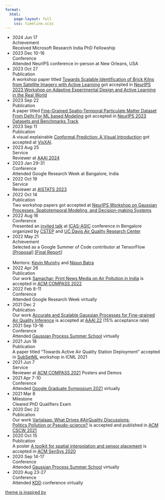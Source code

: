 ```yaml
---
format: 
  html:
    page-layout: full
    css: timeline.scss
---
```


<!-- Colors for different categories -->
<!-- Conference - #FBCA3E -->
<!-- Publication = #41516C -->
<!-- Achievement - #E24A68 -->
<!-- Service - #4CADAD -->
<!-- Milestone - #BBAC4B -->

<ul>
    <li style="--accent-color:#E24A68">
        <div class="date">2024 Jun 17</div>
        <div class="title">Achievement</div>
        <div class="descr">Received Microsoft Research India PhD Fellowship</a></div>
    </li>
    <li style="--accent-color:#FBCA3E">
        <div class="date">2023 Dec 10-16</div>
        <div class="title">Conference</div>
        <div class="descr">Attended NeurIPS conference in-person at New Orleans, USA</div>
    </li>
    <li style="--accent-color:#41516C">
        <div class="date">2023 Oct 27</div>
        <div class="title">Publication</div>
        <div class="descr">A workshop paper titled [Towards Scalable Identification of Brick Kilns from Satellite Imagery with Active Learning](https://openreview.net/forum?id=F6jSo0PIKy) got accepted in [NeurIPS 2023 Workshop on Adaptive Experimental Design and Active Learning in the Real World](https://realworldml.github.io/neurips2023/)</a></div>
    </li>
    <li style="--accent-color:#41516C">
        <div class="date">2023 Sep 22</div>
        <div class="title">Publication</div>
        <div class="descr">A paper titled [Fine-Grained Spatio-Temporal Particulate Matter Dataset From Delhi For ML based Modeling](https://proceedings.neurips.cc/paper_files/paper/2023/hash/ee799aff607fcf39c01df6391e96f92c-Abstract-Datasets_and_Benchmarks.html) got accepted in [NeurIPS 2023 Datasets and Benchmarks Track](https://neurips.cc/Conferences/2023/CallForDatasetsBenchmarks)</div>
    </li>
    <li style="--accent-color:#41516C">
        <div class="date">2023 Sep 11</div>
        <div class="title">Publication</div>
        <div class="descr">A visual explainable [Conformal Prediction: A Visual Introduction](https://conformal-prediction.streamlit.app/) got accepted at [VisXAI](https://visxai.io/2023).</div>
    </li>
    <li style="--accent-color:#4CADAD">
        <div class="date">2023 Aug 25</div>
        <div class="title">Service</div>
        <div class="descr">Reviewer at [AAAI 2024](https://aaai.org/aaai-conference/)</div>
    </li>
    <li style="--accent-color:#FBCA3E">
        <div class="date">2023 Jan 29-31</div>
        <div class="title">Conference</div>
        <div class="descr">Attended Google Research Week at Bangalore, India</div>
    </li>
    <li style="--accent-color:#4CADAD">
        <div class="date">2022 Oct 19</div>
        <div class="title">Service</div>
        <div class="descr">Reviewer at [AISTATS 2023](https://aistats.org/aistats2023/)</div>
    </li>
    <li style="--accent-color:#41516C">
        <div class="date">2022 Oct 14</div>
        <div class="title">Publication</div>
        <div class="descr">Two workshop papers got accepted at [NeurIPS Workshop on Gaussian Processes, Spatiotemporal Modeling, and Decision-making Systems](https://gp-seminar-series.github.io/neurips-2022/)</div>
    </li>
    <li style="--accent-color:#FBCA3E">
        <div class="date">2022 Aug 16</div>
        <div class="title">Conference</div>
        <div class="descr">Presented an [invited talk](https://www.youtube.com/watch?v=zAEOeIU0d78&t=6517s) at [ICAS-ASIC](https://cstep.in/event-details.php?id=2042) conference in Bengalore organized by [CSTEP](https://cstep.in/) and [UC Davis Air Quality Research Center](https://airquality.ucdavis.edu/)</div>
    </li>
    <li style="--accent-color:#E24A68">
        <div class="date">2022 May 21</div>
        <div class="title">Achievement</div>
        <div class="descr">Selected as a Google Summer of Code contributor at TensorFlow [[Proposal]](https://summerofcode.withgoogle.com/proposals/details/kDIlco6v) [[Final Report]](https://github.com/patel-zeel/gsoc22/blob/main/gsoc22.md) <br><br> Mentors: [Kevin Murphy](https://www.cs.ubc.ca/~murphyk/) and [Nipun Batra](https://nipunbatra.github.io/)</div>
    </li>
    <li style="--accent-color:#41516C">
        <div class="date">2022 Apr 26</div>
        <div class="title">Publication</div>
        <div class="descr">Our work [Samachar: Print News Media on Air Pollution in India](https://dl.acm.org/doi/abs/10.1145/3530190.3534812) is accepted in [ACM COMPASS 2022](https://compass.acm.org/)</div>
    </li>
    <li style="--accent-color:#FBCA3E">
        <div class="date">2022 Feb 8-11</div>
        <div class="title">Conference</div>
        <div class="descr">Attended Google Research Week virtually</div>
    </li>
    <li style="--accent-color:#41516C">
        <div class="date">2021 Dec 2</div>
        <div class="title">Publication</div>
        <div class="descr">Our work [Accurate and Scalable Gaussian Processes for Fine-grained Air Quality Inference](https://ojs.aaai.org/index.php/AAAI/article/view/21467) is accepted at [AAAI 22](https://aaai.org/aaai-conference/) (15% acceptance rate)</div>
    </li>
    <li style="--accent-color:#FBCA3E">
        <div class="date">2021 Sep 13-16</div>
        <div class="title">Conference</div>
        <div class="descr">Attended [Gaussian Process Summer School](https://gpss.cc/) virtually </div>
    </li>
    <li style="--accent-color:#41516C">
        <div class="date">2021 Jun 18</div>
        <div class="title">Publication</div>
        <div class="descr">A paper titled "Towards Active Air Quality Station Deployment" accepted in [SubSetML](https://sites.google.com/view/icml-2021-subsetml/home) workshop in ICML 2021</div>
    </li>
    <li style="--accent-color:#4CADAD">
        <div class="date">2021 Jun 7</div>
        <div class="title">Service</div>
        <div class="descr">Reviewer at [ACM COMPASS 2021](https://2021.compass.acm.org/index.html) Posters and Demos</div>
    </li>
    <li style="--accent-color:#FBCA3E">
        <div class="date">2021 Apr 7-10</div>
        <div class="title">Conference</div>
        <div class="descr">Attended [Google Graduate Symposium 2021](https://sites.google.com/view/graduatesymposium2021) virtually </div>
    </li>
    <li style="--accent-color:#BBAC4B">
        <div class="date">2021 Mar 8</div>
        <div class="title">Milestone</div>
        <div class="descr">Cleared PhD Qualifiers Exam</div>
    </li>
    <li style="--accent-color:#41516C">
        <div class="date">2020 Dec 22</div>
        <div class="title">Publication</div>
        <div class="descr">Our work [Vartalaap: What Drives #AirQuality Discussions: Politics,Pollution or Pseudo-science?](https://dl.acm.org/doi/abs/10.1145/3449170) is accepted and published in [ACM CSCW 2021](https://cscw.acm.org/2021/)</div>
    </li>
    <li style="--accent-color:#41516C">
        <div class="date">2020 Oct 15</div>
        <div class="title">Publication</div>
        <div class="descr">A poster [A toolkit for spatial interpolation and sensor placement](https://dl.acm.org/doi/pdf/10.1145/3384419.3430407) is accepted in [ACM SenSys 2020](https://sensys.acm.org/2020/)</div>
    </li>
    <li style="--accent-color:#FBCA3E">
        <div class="date">2020 Sep 14-17</div>
        <div class="title">Conference</div>
        <div class="descr">Attended [Gaussian Process Summer School](http://gpss.cc/gpss20/program) virtually </div>
    </li>
    <li style="--accent-color:#FBCA3E">
        <div class="date">2020 Aug 23-27</div>
        <div class="title">Conference</div>
        <div class="descr">Attended [KDD](https://www.kdd.org/kdd2020/) conference virtually </div>
    </li>
</ul>



<div class="credits"><a target="_blank" href="https://codepen.io/MarkBoots/pen/OJOqNyB">theme is inspired by</a></div>